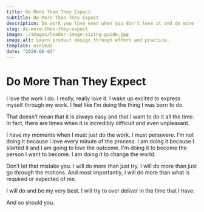```yaml
---
title: Do More Than They Expect
subtitle: Do More Than They Expect
description: Do work you love even when you don't love it and do more than anyone expects.
slug: do-more-than-they-expect
image: ./images/header-image-sizing-guide.jpg
image_alt: Learn product design through effort and practice.
template: minimal
date: "2020-06-03"
---
```



# Do More Than They Expect

I love the work I do. I really, really love it. I wake up excited to express myself through my work. I feel like I’m doing the thing I was born to do.

That doesn’t mean that it is always easy and that I want to do it all the time. In fact, there are times when it is <Link to="/blog/why-i-seek-big-problems">incredibly difficult</Link> and even unpleasant.

I have my moments when I must just do the work. I must persevere. I’m not doing it because I love every minute of the process. I am doing it because I started it and I am going to love the outcome. I'm doing it <Link to="/blog/why-i-set-goals">to become</Link> the person I want to become. I am doing it to <Link to="/blog/why-i-seek-big-problems">change the world</Link>.

Don’t let that mistake you. I will do more than just try. I will do more than just go through the motions. And most importantly, I will do more than what is required or expected of me.

I will do and be my very best. I will try to over deliver in the time that I have.

And so should you.
